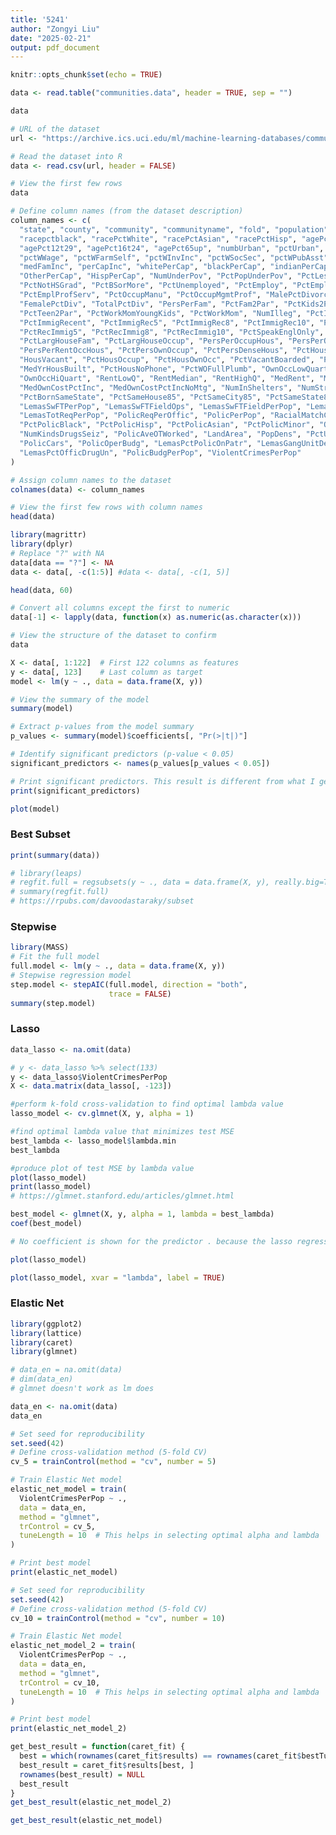 ```yaml
---
title: '5241'
author: "Zongyi Liu"
date: "2025-02-21"
output: pdf_document
---
```


```r
knitr::opts_chunk$set(echo = TRUE)
```


```r
data <- read.table("communities.data", header = TRUE, sep = "")
```


```r
data
```

```r
# URL of the dataset
url <- "https://archive.ics.uci.edu/ml/machine-learning-databases/communities/communities.data"

# Read the dataset into R
data <- read.csv(url, header = FALSE)

# View the first few rows
data
```

```r
# Define column names (from the dataset description)
column_names <- c(
  "state", "county", "community", "communityname", "fold", "population", "householdsize", 
  "racepctblack", "racePctWhite", "racePctAsian", "racePctHisp", "agePct12t21", 
  "agePct12t29", "agePct16t24", "agePct65up", "numbUrban", "pctUrban", "medIncome", 
  "pctWWage", "pctWFarmSelf", "pctWInvInc", "pctWSocSec", "pctWPubAsst", "pctWRetire", 
  "medFamInc", "perCapInc", "whitePerCap", "blackPerCap", "indianPerCap", "AsianPerCap", 
  "OtherPerCap", "HispPerCap", "NumUnderPov", "PctPopUnderPov", "PctLess9thGrade", 
  "PctNotHSGrad", "PctBSorMore", "PctUnemployed", "PctEmploy", "PctEmplManu", 
  "PctEmplProfServ", "PctOccupManu", "PctOccupMgmtProf", "MalePctDivorce", "MalePctNevMarr", 
  "FemalePctDiv", "TotalPctDiv", "PersPerFam", "PctFam2Par", "PctKids2Par", "PctYoungKids2Par", 
  "PctTeen2Par", "PctWorkMomYoungKids", "PctWorkMom", "NumIlleg", "PctIlleg", "NumImmig", 
  "PctImmigRecent", "PctImmigRec5", "PctImmigRec8", "PctImmigRec10", "PctRecentImmig", 
  "PctRecImmig5", "PctRecImmig8", "PctRecImmig10", "PctSpeakEnglOnly", "PctNotSpeakEnglWell", 
  "PctLargHouseFam", "PctLargHouseOccup", "PersPerOccupHous", "PersPerOwnOccHous", 
  "PersPerRentOccHous", "PctPersOwnOccup", "PctPersDenseHous", "PctHousLess3BR", "MedNumBR", 
  "HousVacant", "PctHousOccup", "PctHousOwnOcc", "PctVacantBoarded", "PctVacMore6Mos", 
  "MedYrHousBuilt", "PctHousNoPhone", "PctWOFullPlumb", "OwnOccLowQuart", "OwnOccMedVal", 
  "OwnOccHiQuart", "RentLowQ", "RentMedian", "RentHighQ", "MedRent", "MedRentPctHousInc", 
  "MedOwnCostPctInc", "MedOwnCostPctIncNoMtg", "NumInShelters", "NumStreet", "PctForeignBorn", 
  "PctBornSameState", "PctSameHouse85", "PctSameCity85", "PctSameState85", "LemasSwornFT", 
  "LemasSwFTPerPop", "LemasSwFTFieldOps", "LemasSwFTFieldPerPop", "LemasTotalReq", 
  "LemasTotReqPerPop", "PolicReqPerOffic", "PolicPerPop", "RacialMatchCommPol", "PctPolicWhite", 
  "PctPolicBlack", "PctPolicHisp", "PctPolicAsian", "PctPolicMinor", "OfficAssgnDrugUnits", 
  "NumKindsDrugsSeiz", "PolicAveOTWorked", "LandArea", "PopDens", "PctUsePubTrans", 
  "PolicCars", "PolicOperBudg", "LemasPctPolicOnPatr", "LemasGangUnitDeploy", 
  "LemasPctOfficDrugUn", "PolicBudgPerPop", "ViolentCrimesPerPop"
)

# Assign column names to the dataset
colnames(data) <- column_names

# View the first few rows with column names
head(data)
```

```r
library(magrittr) 
library(dplyr)
# Replace "?" with NA
data[data == "?"] <- NA
data <- data[, -c(1:5)] #data <- data[, -c(1, 5)]

head(data, 60)
```

```r
# Convert all columns except the first to numeric
data[-1] <- lapply(data, function(x) as.numeric(as.character(x)))

# View the structure of the dataset to confirm
data
```

```r
X <- data[, 1:122]  # First 122 columns as features
y <- data[, 123]    # Last column as target
model <- lm(y ~ ., data = data.frame(X, y))

# View the summary of the model
summary(model)

# Extract p-values from the model summary
p_values <- summary(model)$coefficients[, "Pr(>|t|)"]

# Identify significant predictors (p-value < 0.05)
significant_predictors <- names(p_values[p_values < 0.05])

# Print significant predictors. This result is different from what I get from python, which removes all rows containing missing values.
print(significant_predictors)
```

```r
plot(model)
```

### Best Subset

```r
print(summary(data))
```

```r
# library(leaps)
# regfit.full = regsubsets(y ~ ., data = data.frame(X, y), really.big=T)
# summary(regfit.full) 
# https://rpubs.com/davoodastaraky/subset
```

### Stepwise 

```r
library(MASS)
# Fit the full model 
full.model <- lm(y ~ ., data = data.frame(X, y))
# Stepwise regression model
step.model <- stepAIC(full.model, direction = "both", 
                      trace = FALSE)
summary(step.model)
```

### Lasso
```r
data_lasso <- na.omit(data)

# y <- data_lasso %>% select(133)
y <- data_lasso$ViolentCrimesPerPop
X <- data.matrix(data_lasso[, -123])

#perform k-fold cross-validation to find optimal lambda value
lasso_model <- cv.glmnet(X, y, alpha = 1)

#find optimal lambda value that minimizes test MSE
best_lambda <- lasso_model$lambda.min
best_lambda

#produce plot of test MSE by lambda value
plot(lasso_model) 
print(lasso_model)
# https://glmnet.stanford.edu/articles/glmnet.html
```


```r
best_model <- glmnet(X, y, alpha = 1, lambda = best_lambda)
coef(best_model)

# No coefficient is shown for the predictor . because the lasso regression shrunk the coefficient all the way to zero. This means it was completely dropped from the model because it wasn’t influential enough.
```

```r
plot(lasso_model)
```
```r
plot(lasso_model, xvar = "lambda", label = TRUE)
```


### Elastic Net
```r
library(ggplot2)
library(lattice)
library(caret)
library(glmnet)

# data_en = na.omit(data)
# dim(data_en)
# glmnet doesn't work as lm does

data_en <- na.omit(data)
data_en
```

```r
# Set seed for reproducibility
set.seed(42)
# Define cross-validation method (5-fold CV)
cv_5 = trainControl(method = "cv", number = 5)

# Train Elastic Net model
elastic_net_model = train(
  ViolentCrimesPerPop ~ ., 
  data = data_en, 
  method = "glmnet",
  trControl = cv_5,
  tuneLength = 10  # This helps in selecting optimal alpha and lambda
)

# Print best model
print(elastic_net_model)
```

```r
# Set seed for reproducibility
set.seed(42)
# Define cross-validation method (5-fold CV)
cv_10 = trainControl(method = "cv", number = 10)

# Train Elastic Net model
elastic_net_model_2 = train(
  ViolentCrimesPerPop ~ ., 
  data = data_en, 
  method = "glmnet",
  trControl = cv_10,
  tuneLength = 10  # This helps in selecting optimal alpha and lambda
)

# Print best model
print(elastic_net_model_2)
```

```r
get_best_result = function(caret_fit) {
  best = which(rownames(caret_fit$results) == rownames(caret_fit$bestTune))
  best_result = caret_fit$results[best, ]
  rownames(best_result) = NULL
  best_result
}
get_best_result(elastic_net_model_2)
```

```r
get_best_result(elastic_net_model)
```

